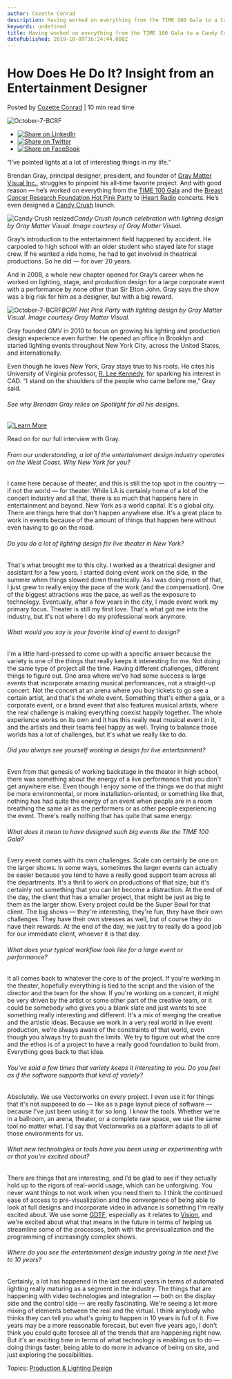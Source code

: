 ```yaml
---
author: Cozette Conrad
description: Having worked on everything from the TIME 100 Gala to a Candy Crush launch, Brendan Gray brings stunning visuals to every event he designs.
keywords: undefined
title: Having worked on everything from the TIME 100 Gala to a Candy Crush launch, Brendan Gray brings stunning visuals to every event he designs. 
datePublished: 2019-10-09T16:24:44.000Z
---
```

  

# How Does He Do It? Insight from an Entertainment Designer

 Posted by [Cozette Conrad](https://blog.vectorworks.net/author/cozette-conrad) | 10 min read time 

![October-7-BCRF](https://blog.vectorworks.net/hubfs/Blog%20Images/191009_Gray%20Matter%20Visual/October-7-BCRF.jpg) 

* [![Share on LinkedIn](https://2659751.fs1.hubspotusercontent-na1.net/hubfs/2659751/michaelDemo/share-LI.png)](http://www.linkedin.com/shareArticle?mini=true&url=https%3A%2F%2Fblog.vectorworks.net%2Fhow-does-he-do-it-insight-from-an-entertainment-designer)
* [![Share on Twitter](https://2659751.fs1.hubspotusercontent-na1.net/hubfs/2659751/michaelDemo/share-TW.png)](https://www.twitter.com/share?text=How%20Does%20He%20Do%20It?%20Insight%20from%20an%20Entertainment%20Designer&url=https%3A%2F%2Fblog.vectorworks.net%2Fhow-does-he-do-it-insight-from-an-entertainment-designer&via=PMGTweets)
* [![Share on FaceBook](https://2659751.fs1.hubspotusercontent-na1.net/hubfs/2659751/michaelDemo/share-FB.png)](https://www.facebook.com/sharer/sharer.php?u=https%3A%2F%2Fblog.vectorworks.net%2Fhow-does-he-do-it-insight-from-an-entertainment-designer)

“I’ve pointed lights at a lot of interesting things in my life.”

Brendan Gray, principal designer, president, and founder of [Gray Matter Visual Inc.](https://www.graymattervisual.com/), struggles to pinpoint his all-time favorite project. And with good reason — he’s worked on everything from the [TIME 100 Gala](https://time.com/collection/100-most-influential-people-2019/gala/) and the [Breast Cancer Research Foundation Hot Pink Party](https://www.bcrf.org/events/nyc-hot-pink-party-0) to [iHeart Radio](https://www.iheart.com/) concerts. He’s even designed a [Candy Crush](https://king.com/game/candycrush) launch.

![Candy Crush resized](https://blog.vectorworks.net/hs-fs/hubfs/Blog%20Images/191009_Gray%20Matter%20Visual/Candy%20Crush%20resized.png?width=565&name=Candy%20Crush%20resized.png)_Candy Crush launch celebration_ _with lighting design by Gray Matter Visual. Image courtesy of Gray Matter Visual._

Gray’s introduction to the entertainment field happened by accident. He carpooled to high school with an older student who stayed late for stage crew. If he wanted a ride home, he had to get involved in theatrical productions. So he did — for over 20 years.

And in 2008, a whole new chapter opened for Gray’s career when he worked on lighting, stage, and production design for a large corporate event with a performance by none other than Sir Elton John. Gray says the show was a big risk for him as a designer, but with a big reward.

![October-7-BCRF](https://blog.vectorworks.net/hs-fs/hubfs/Blog%20Images/191009_Gray%20Matter%20Visual/October-7-BCRF.jpg?width=706&name=October-7-BCRF.jpg)_BCRF Hot Pink Party with lighting design by Gray Matter Visual. Image courtesy Gray Matter Visual._

Gray founded GMV in 2010 to focus on growing his lighting and production design experience even further. He opened an office in Brooklyn and started lighting events throughout New York City, across the United States, and internationally. 

Even though he loves New York, Gray stays true to his roots. He cites his University of Virginia professor, [R. Lee Kennedy](https://drama.virginia.edu/faculty/profile/rlk3p), for sparking his interest in CAD. “I stand on the shoulders of the people who came before me,” Gray said.

###### See why Brendan Gray relies on Spotlight for all his designs. 

[![Learn More](https://no-cache.hubspot.com/cta/default/3018241/0a32fcba-1d05-4166-ae41-525624a2a260.png)](https://cta-redirect.hubspot.com/cta/redirect/3018241/0a32fcba-1d05-4166-ae41-525624a2a260) 

Read on for our full interview with Gray.

###### From our understanding, a lot of the entertainment design industry operates on the West Coast. Why New York for you?

I came here because of theater, and this is still the top spot in the country — if not the world — for theater. While LA is certainly home of a lot of the concert industry and all that, there is so much that happens here in entertainment and beyond. New York as a world capital. It's a global city. There are things here that don’t happen anywhere else. It's a great place to work in events because of the amount of things that happen here without even having to go on the road.

###### Do you do a lot of lighting design for live theater in New York?

That's what brought me to this city. I worked as a theatrical designer and assistant for a few years. I started doing event work on the side, in the summer when things slowed down theatrically. As I was doing more of that, I just grew to really enjoy the pace of the work (and the compensation). One of the biggest attractions was the pace, as well as the exposure to technology. Eventually, after a few years in the city, I made event work my primary focus. Theater is still my first love. That's what got me into the industry, but it's not where I do my professional work anymore.

###### What would you say is your favorite kind of event to design?

I'm a little hard-pressed to come up with a specific answer because the variety is one of the things that really keeps it interesting for me. Not doing the same type of project all the time. Having different challenges, different things to figure out. One area where we've had some success is large events that incorporate amazing musical performances, not a straight-up concert. Not the concert at an arena where you buy tickets to go see a certain artist, and that's the whole event. Something that's either a gala, or a corporate event, or a brand event that also features musical artists, where the real challenge is making everything coexist happily together. The whole experience works on its own and it has this really neat musical event in it, and the artists and their teams feel happy as well. Trying to balance those worlds has a lot of challenges, but it's what we really like to do.

###### Did you always see yourself working in design for live entertainment?

Even from that genesis of working backstage in the theater in high school, there was something about the energy of a live performance that you don't get anywhere else. Even though I enjoy some of the things we do that might be more environmental, or more installation-oriented, or something like that, nothing has had quite the energy of an event when people are in a room breathing the same air as the performers or as other people experiencing the event. There's really nothing that has quite that same energy.

###### What does it mean to have designed such big events like the TIME 100 Gala?

Every event comes with its own challenges. Scale can certainly be one on the larger shows. In some ways, sometimes the larger events can actually be easier because you tend to have a really good support team across all the departments. It's a thrill to work on productions of that size, but it's certainly not something that you can let become a distraction. At the end of the day, the client that has a smaller project, that might be just as big to them as the larger show. Every project could be the Super Bowl for that client. The big shows — they're interesting, they're fun, they have their own challenges. They have their own stresses as well, but of course they do have their rewards. At the end of the day, we just try to really do a good job for our immediate client, whoever it is that day.

###### What does your typical workflow look like for a large event or performance? 

It all comes back to whatever the core is of the project. If you're working in the theater, hopefully everything is tied to the script and the vision of the director and the team for the show. If you're working on a concert, it might be very driven by the artist or some other part of the creative team, or it could be somebody who gives you a blank slate and just wants to see something really interesting and different. It's a mix of merging the creative and the artistic ideas. Because we work in a very real world in live event production, we’re always aware of the constraints of that world, even though you always try to push the limits. We try to figure out what the core and the ethos is of a project to have a really good foundation to build from. Everything goes back to that idea.

###### You've said a few times that variety keeps it interesting to you. Do you feel as if the software supports that kind of variety?

Absolutely. We use Vectorworks on every project. I even use it for things that it's not supposed to do — like as a page layout piece of software — because I've just been using it for so long. I know the tools. Whether we're in a ballroom, an arena, theater, or a complete raw space, we use the same tool no matter what. I'd say that Vectorworks as a platform adapts to all of those environments for us.

###### What new technologies or tools have you been using or experimenting with or that you're excited about?

There are things that are interesting, and I’d be glad to see if they actually hold up to the rigors of real-world usage, which can be unforgiving. You never want things to not work when you need them to. I think the continued ease of access to pre-visualization and the convergence of being able to look at full designs and incorporate video in advance is something I'm really excited about. We use some [GDTF](https://gdtf-share.com/), especially as it relates to [Vision](https://www.vectorworks.net/en-US/vision?utm%5Fcampaign=blog&utm%5Fmedium=planetvectorworks&utm%5Fsource=intext&utm%5Fcontent=gmv100919), and we're excited about what that means in the future in terms of helping us streamline some of the processes, both with the previsualization and the programming of increasingly complex shows.

###### Where do you see the entertainment design industry going in the next five to 10 years?

Certainly, a lot has happened in the last several years in terms of automated lighting really maturing as a segment in the industry. The things that are happening with video technologies and integration — both on the display side and the control side — are really fascinating. We're seeing a lot more mixing of elements between the real and the virtual. I think anybody who thinks they can tell you what's going to happen in 10 years is full of it. Five years may be a more reasonable forecast, but even five years ago, I don't think you could quite foresee all of the trends that are happening right now. But it's an exciting time in terms of what technology is enabling us to do — doing things faster, being able to do more in advance of being on site, and just exploring the possibilities.

 Topics: [Production & Lighting Design](https://blog.vectorworks.net/topic/production-lighting-design) 

  